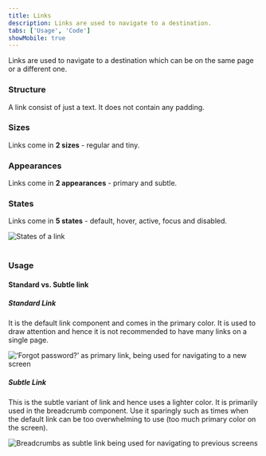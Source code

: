 ```yaml
---
title: Links
description: Links are used to navigate to a destination.
tabs: ['Usage', 'Code']
showMobile: true
---
```


Links are used to navigate to a destination which can be on the same page or a different one.

### Structure
A link consist of just a text. It does not contain any padding.
<Preview name="link-all" />

### Sizes
Links come in **2 sizes** - regular and tiny.
<Preview name="link-variants-size" />

### Appearances
Links come in **2 appearances** - primary and subtle.
<Preview name="link-variants-appearance" />

### States
Links come in **5 states** - default, hover, active, focus and disabled.

![States of a link](./images/links-1.png)
<br/>
<br/>

### Usage
#### Standard vs. Subtle link
##### Standard Link
It is the default link component and comes in the primary color. It is used to draw attention and hence it is not recommended to have many links on a single page.

![‘Forgot password?’ as primary link, being used for navigating to a new screen](./images/links-2.png)
<br/>

##### Subtle Link
This is the subtle variant of link and hence uses a lighter color. It is primarily used in the breadcrumb component. Use it sparingly such as times when the default link can be too overwhelming to use (too much primary color on the screen).

![Breadcrumbs as subtle link being used for navigating to previous screens](./images/links-3.png)
<br/>